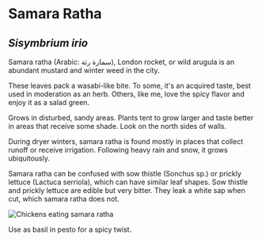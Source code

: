# Samara Ratha

## _Sisymbrium irio_

Samara ratha (Arabic: سمارة رثة), London rocket, or wild arugula is an abundant mustard and winter weed in the city.

These leaves pack a wasabi-like bite. To some, it's an acquired taste, best used in moderation as an herb. Others, like me, love the spicy flavor and enjoy it as a salad green.

Grows in disturbed, sandy areas. Plants tent to grow larger and taste better in areas that receive some shade. Look on the north sides of walls.

During dryer winters, samara ratha is found mostly in places that collect runoff or receive irrigation. Following heavy rain and snow, it grows ubiquitously.

Samara ratha can be confused with sow thistle (Sonchus sp.) or prickly lettuce (Lactuca serriola), which can have similar leaf shapes. Sow thistle and prickly lettuce are edible but very bitter. They leak a white sap when cut, which samara ratha does not.

![Chickens eating samara ratha](/assets/sisybrium/img/chickens.jpg "Chicks dig samara ratha")

Use as basil in pesto for a spicy twist.
